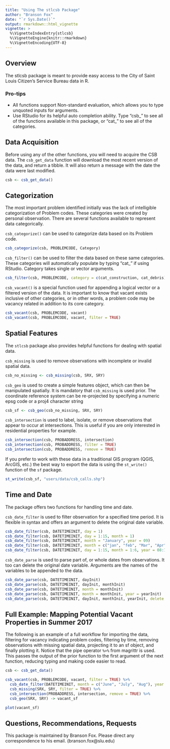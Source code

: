 ```yaml
---
title: "Using The stlcsb Package"
author: "Branson Fox"
date: "`r Sys.Date()`"
output: rmarkdown::html_vignette
vignette: >
  %\VignetteIndexEntry{stlcsb}
  %\VignetteEngine{knitr::rmarkdown}
  %\VignetteEncoding{UTF-8}
---
```


## Overview

The stlcsb package is meant to provide easy access to the City of Saint Louis Citizen's Service Bureau data in R.

### Pro-tips

* All functions support Non-standard evaluation, which allows you to type unquoted inputs for arguments.
* Use RStudio for its helpful auto completion ability. Type "csb_" to see all of the functions available in this package, or "cat_" to see all of the categories.

## Data Acquisition

Before using any of the other functions, you will need to acquire the CSB data.
The `csb_get_data` function will download the most recent version of the data, and return a tibble. It will also return a message with the date the data were last modified.

```r
csb <- csb_get_data()
```

## Categorization

The most important problem identified initially was the lack of intelligible categorization of Problem codes. These categories were created by personal observation. There are several functions available to represent data categorically.

`csb_categorize()` can be used to categorize data based on its Problem code.
```r
csb_categorize(csb, PROBLEMCODE, Category)
```

`csb_filter()` can be used to filter the data based on these same categories. These categories will automatically populate by typing "cat_" if using RStudio. Category takes single or vector arguments.

```r
csb_filter(csb, PROBLEMCODE, category = c(cat_construction, cat_debris))
```

`csb_vacant()` is a special function used for appending a logical vector or a filtered version of the data. It is important to know that vacant exists inclusive of other categories, or in other words, a problem code may be vacancy related in addition to its core category.
```r
csb_vacant(csb, PROBLEMCODE, vacant)
csb_vacant(csb, PROBLEMCODE, vacant, filter = TRUE)
```

## Spatial Features

The `stlcsb` package also provides helpful functions for dealing with spatial data.

`csb_missing` is used to remove observations with incomplete or invalid spatial data.
```r
csb_no_missing <- csb_missing(csb, SRX, SRY)
```

`csb_geo` is used to create a simple features object, which can then be manipulated spatially. It is mandatory that `csb_missing` is used prior. The coordinate reference system can be re-projected by specifying a numeric epsg code or a proj4 character string 
```r
csb_sf <- csb_geo(csb_no_missing, SRX, SRY)
```

`csb_intersection` is used to label, isolate, or remove observations that appear to occur at intersections. This is useful if you are only interested in residential properties for example.
```r
csb_intersection(csb, PROBADDRESS, intersection)
csb_intersection(csb, PROBADDRESS, filter = TRUE)
csb_intersection(csb, PROBADDRESS, remove = TRUE)
```

If you prefer to work with these data in a traditional GIS program (QGIS, ArcGIS, etc.) the best way to export the data is using the `st_write()` function of the `sf` package.
```r
st_write(csb_sf, "users/data/csb_calls.shp")
```

## Time and Date
The package offers two functions for handling time and date.

`csb_date_filter` is used to filter observation for a specified time period. It is flexible in syntax and offers an argument to delete the original date variable.
```r
csb_date_filter(csb, DATETIMEINIT, day = 1)
csb_date_filter(csb, DATETIMEINIT, day = 1:15, month = 1)
csb_date_filter(csb, DATETIMEINIT, month = "January", year = 09)
csb_date_filter(csb, DATETIMEINIT, month = c("jan", "feb", "Mar", "Apr"), year = 2009)
csb_date_filter(csb, DATETIMEINIT, day = 1:15, month = 1:6, year = 08:13, delete = TRUE)
```

`csb_date_parse` is used to parse part of, or whole dates from observations. It too can delete the original date variable. Arguments are the names of the variables to be appended to the data.
```r
csb_date_parse(csb, DATETIMEINIT, dayInit)
csb_date_parse(csb, DATETIMEINIT, dayInit, monthInit)
csb_date_parse(csb, DATETIMEINIT, month = monthInit)
csb_date_parse(csb, DATETIMEINIT, month = monthInit, year = yearInit)
csb_date_parse(csb, DATETIMEINIT, dayInit, monthInit, yearInit, delete = TRUE)
```

## Full Example: Mapping Potential Vacant Properties in Summer 2017

The following is an example of a full workflow for importing the data, filtering for vacancy indicating problem codes, filtering by time, removing observations with missing spatial data, projecting it to an sf object, and finally plotting it. Notice that the pipe operator `%>%` from magrittr is used. This passes the output of the prior function to the first argument of the next function, reducing typing and making code easier to read.
```r
csb <- csb_get_data()

csb_vacant(csb, PROBLEMCODE, vacant, filter = TRUE) %>%
  csb_date_filter(DATETIMEINIT, month = c("June", "July", "Aug"), year = 2017) %>%
  csb_missing(SRX, SRY, filter = TRUE) %>%
  csb_intersection(PROBADDRESS, intersection, remove = TRUE) %>%
  csb_geo(SRX, SRY) -> vacant_sf

plot(vacant_sf)
```
## Questions, Recommendations, Requests

This package is maintained by Branson Fox. Please direct any correspondence to his email. (branson.fox@slu.edu)
